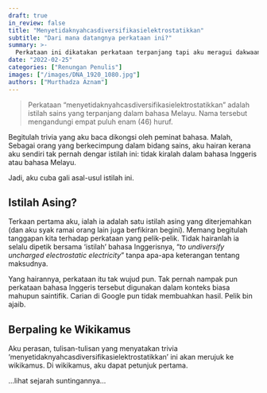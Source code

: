 ```yaml
---
draft: true
in_review: false
title: "Menyetidaknyahcasdiversifikasielektrostatikkan"
subtitle: "Dari mana datangnya perkataan ini?"
summary: >-
  Perkataan ini dikatakan perkataan terpanjang tapi aku meragui dakwaan tersebut.
date: "2022-02-25"
categories: ["Renungan Penulis"]
images: ["/images/DNA_1920_1080.jpg"]
authors: ["Murthadza Aznam"]
---
```


> Perkataan "menyetidaknyahcasdiversifikasielektrostatikkan" adalah istilah sains yang terpanjang dalam bahasa Melayu.
> Nama tersebut mengandungi empat puluh enam (46) huruf.

Begitulah trivia yang aku baca dikongsi oleh peminat bahasa.
Malah,
Sebagai orang yang berkecimpung dalam bidang sains, aku hairan kerana aku sendiri tak pernah dengar istilah ini:
tidak kiralah dalam bahasa Inggeris atau bahasa Melayu.

Jadi, aku cuba gali asal-usul istilah ini.

## Istilah Asing?

Terkaan pertama aku, ialah ia adalah satu istilah asing yang diterjemahkan (dan aku syak ramai orang lain juga berfikiran begini).
Memang begitulah tanggapan kita terhadap perkataan yang pelik-pelik.
Tidak hairanlah ia selalu dipetik bersama 'istilah' bahasa Inggerisnya, "_to undiversify uncharged electrostatic electricity_" tanpa apa-apa keterangan tentang maksudnya.

Yang hairannya, perkataan itu tak wujud pun.
Tak pernah nampak pun perkataan bahasa Inggeris tersebut digunakan dalam konteks biasa mahupun saintifik.
Carian di Google pun tidak membuahkan hasil.
Pelik bin ajaib.

## Berpaling ke Wikikamus

Aku perasan, tulisan-tulisan yang menyatakan trivia 'menyetidaknyahcasdiversifikasielektrostatikkan' ini akan merujuk ke wikikamus.
Di wikikamus, aku dapat petunjuk pertama.

...lihat sejarah suntingannya...
